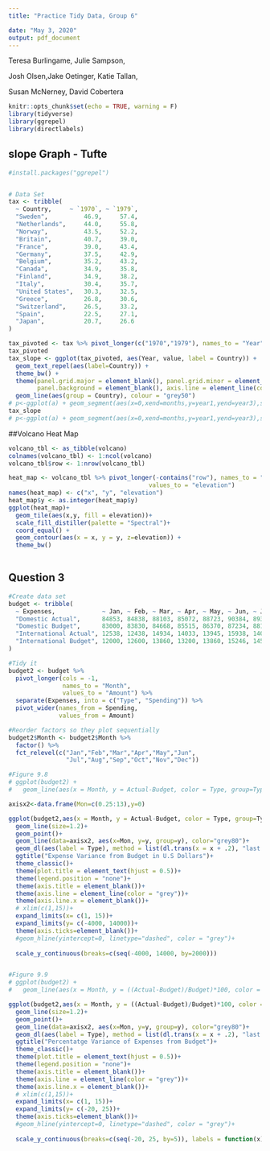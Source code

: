 ```yaml
---
title: "Practice Tidy Data, Group 6"

date: "May 3, 2020"
output: pdf_document
---
```

Teresa Burlingame, Julie Sampson,
 
Josh Olsen,Jake Oetinger, Katie Tallan,
 
Susan McNerney, David Cobertera
 
```r
knitr::opts_chunk$set(echo = TRUE, warning = F)
library(tidyverse)
library(ggrepel)
library(directlabels)

```

## slope Graph - Tufte

```r

#install.packages("ggrepel")


# Data Set
tax <- tribble(
  ~ Country,     ~ `1970`, ~ `1979`,
  "Sweden",          46.9,     57.4,
  "Netherlands",     44.0,     55.8,
  "Norway",          43.5,     52.2,
  "Britain",         40.7,     39.0,
  "France",          39.0,     43.4,
  "Germany",         37.5,     42.9,
  "Belgium",         35.2,     43.2,
  "Canada",          34.9,     35.8,
  "Finland",         34.9,     38.2,
  "Italy",           30.4,     35.7,
  "United States",   30.3,     32.5,
  "Greece",          26.8,     30.6,
  "Switzerland",     26.5,     33.2,
  "Spain",           22.5,     27.1,
  "Japan",           20.7,     26.6
)

tax_pivoted <- tax %>% pivot_longer(c("1970","1979"), names_to = "Year")
tax_pivoted
tax_slope <- ggplot(tax_pivoted, aes(Year, value, label = Country)) + 
  geom_text_repel(aes(label=Country)) +
  theme_bw() +
  theme(panel.grid.major = element_blank(), panel.grid.minor = element_blank(),
        panel.background = element_blank(), axis.line = element_line(colour = "black"))+
  geom_line(aes(group = Country), colour = "grey50")
# p<-ggplot(a) + geom_segment(aes(x=0,xend=months,y=year1,yend=year3),size=.75)
tax_slope
# p<-ggplot(a) + geom_segment(aes(x=0,xend=months,y=year1,yend=year3),size=.75)

```

##Volcano Heat Map

```r
volcano_tbl <- as_tibble(volcano)
colnames(volcano_tbl) <- 1:ncol(volcano) 
volcano_tbl$row <- 1:nrow(volcano_tbl)

heat_map <- volcano_tbl %>% pivot_longer(-contains("row"), names_to = "y", 
                                       values_to = "elevation")
names(heat_map) <- c("x", "y", "elevation")
heat_map$y <- as.integer(heat_map$y)
ggplot(heat_map)+
  geom_tile(aes(x,y, fill = elevation))+
  scale_fill_distiller(palette = "Spectral")+
  coord_equal() +
  geom_contour(aes(x = x, y = y, z=elevation)) +
  theme_bw()
  
```

## Question 3


```r
#Create data set
budget <- tribble(
  ~ Expenses,             ~ Jan, ~ Feb, ~ Mar, ~ Apr, ~ May, ~ Jun, ~ Jul, ~ Aug, ~ Sep, ~ Oct, ~ Nov, ~ Dec,
  "Domestic Actual",      84853, 84838, 88103, 85072, 88723, 90384, 89374, 95273, 94239, 92394, 96934, 105034,
  "Domestic Budget",      83000, 83830, 84668, 85515, 86370, 87234, 88106, 88987, 89877, 90776, 91684, 92600,
  "International Actual", 12538, 12438, 14934, 14033, 13945, 15938, 14086, 15934, 13945, 17338, 19384, 22394,
  "International Budget", 12000, 12600, 13860, 13200, 13860, 15246, 14520, 15246, 16771, 15972, 16771, 18448
)

#Tidy it 
budget2 <- budget %>%
  pivot_longer(cols = -1,
               names_to = "Month",
               values_to = "Amount") %>%
  separate(Expenses, into = c("Type", "Spending")) %>%
  pivot_wider(names_from = Spending,
              values_from = Amount)

#Reorder factors so they plot sequentially
budget2$Month <- budget2$Month %>%
  factor() %>%
  fct_relevel(c("Jan","Feb","Mar","Apr","May","Jun",
                "Jul","Aug","Sep","Oct","Nov","Dec"))

#Figure 9.8
# ggplot(budget2) + 
#   geom_line(aes(x = Month, y = Actual-Budget, color = Type, group=Type))

axisx2<-data.frame(Mon=c(0.25:13),y=0)

ggplot(budget2,aes(x = Month, y = Actual-Budget, color = Type, group=Type)) +
  geom_line(size=1.2)+
  geom_point()+
  geom_line(data=axisx2, aes(x=Mon, y=y, group=y), color="grey80")+
  geom_dl(aes(label = Type), method = list(dl.trans(x = x + .2), "last.points"))+
  ggtitle("Expense Variance from Budget in U.S Dollars")+
  theme_classic()+
  theme(plot.title = element_text(hjust = 0.5))+
  theme(legend.position = "none")+
  theme(axis.title = element_blank())+
  theme(axis.line = element_line(color = "grey"))+
  theme(axis.line.x = element_blank())+
  # xlim(c(1,15))+
  expand_limits(x= c(1, 15))+
  expand_limits(y= c(-4000, 14000))+
  theme(axis.ticks=element_blank())+
  #geom_hline(yintercept=0, linetype="dashed", color = "grey")+
  
  scale_y_continuous(breaks=c(seq(-4000, 14000, by=2000)))


#Figure 9.9
# ggplot(budget2) + 
#   geom_line(aes(x = Month, y = ((Actual-Budget)/Budget)*100, color = Type, group=Type))

ggplot(budget2,aes(x = Month, y = ((Actual-Budget)/Budget)*100, color = Type, group=Type)) +
  geom_line(size=1.2)+
  geom_point()+
  geom_line(data=axisx2, aes(x=Mon, y=y, group=y), color="grey80")+
  geom_dl(aes(label = Type), method = list(dl.trans(x = x + .2), "last.points"))+
  ggtitle("Percentatge Variance of Expenses from Budget")+
  theme_classic()+
  theme(plot.title = element_text(hjust = 0.5))+
  theme(legend.position = "none")+
  theme(axis.title = element_blank())+
  theme(axis.line = element_line(color = "grey"))+
  theme(axis.line.x = element_blank())+
  # xlim(c(1,15))+
  expand_limits(x= c(1, 15))+
  expand_limits(y= c(-20, 25))+
  theme(axis.ticks=element_blank())+
  #geom_hline(yintercept=0, linetype="dashed", color = "grey")+
  
  scale_y_continuous(breaks=c(seq(-20, 25, by=5)), labels = function(x) paste0(x,"%"))




```


